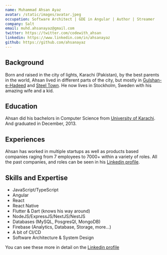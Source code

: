 ```yaml
---
name: Muhammad Ahsan Ayaz
avatar: /static/images/avatar.jpeg
occupation: Software Architect | GDE in Angular | Author | Streamer
company: Salt
email: muhd.ahsanayaz@gmail.com
twitter: https://twitter.com/codewith_ahsan
linkedin: https://www.linkedin.com/in/ahsanayaz
github: https://github.com/ahsanayaz
---
```


<AboutContent />

## Background

Born and raised in the city of lights, Karachi (Pakistan), by the best parents in the world, Ahsan lived in different parts of the city, but mostly in [Gulshan-e-Hadeed](https://goo.gl/maps/DdbrctGvqdN5PxEJ7) and [Steel Town](https://goo.gl/maps/o9TXmwSTwgGEz8mi9). He now lives in Stockholm, Sweden with his amazing wife and a kid.

## Education

Ahsan did his bachelors in Computer Science from [University of Karachi](https://uok.edu.pk/). And graduated in December, 2013.

## Experiences

Ahsan has worked in multiple startups as well as products based companies raging from 7 employees to 7000+ within a variety of roles. All the past companies, and roles can be seen in his [Linkedin profile](https://linkedin.com/in/ahsanayaz).

## Skills and Expertise

- JavaScript/TypeScript
- Angular
- React
- React Native
- Flutter & Dart (knows his way around)
- NodeJS/ExpressJS/NextJS/NestJS
- Databases (MySQL, PosgresQl, MongoDB)
- Firebase (Analytics, Database, Storage, more...)
- A bit of CI/CD
- Software Architecture & System Design

You can see these more in detail on the [Linkedin profile](https://linkedin.com/in/ahsanayaz)
